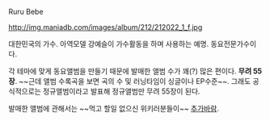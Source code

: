 Ruru Bebe

http://img.maniadb.com/images/album/212/212022_1_f.jpg

대한민국의 가수. 아역모델 강예슬이 가수활동을 하며 사용하는 예명. 동요전문가수이다.

각 테마에 맞게 동요앨범을 만들기 때문에 발매한 앨범 수가 꽤(?) 많은 편이다. '''무려 55장'''. ~~근데 앨범 수록곡을 보면 곡의 수 및 러닝타임이 싱글이나 EP수준~~. 그래도 공식적으로는 정규앨범이라고 발표해 정규앨범만 무려 55장이 된다.

발매한 앨범에 관해서는 ~~먹고 할일 없으신 위키러분들이~~ [[추가바람]].
